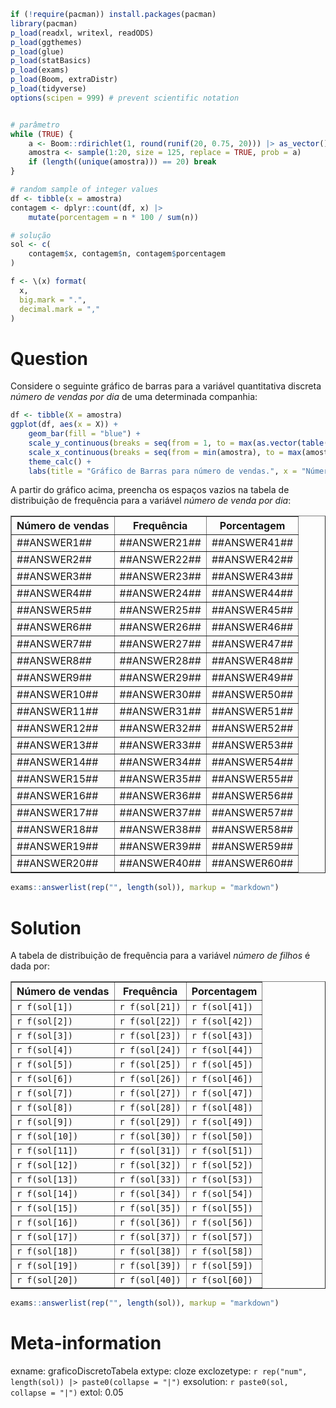 ```r
if (!require(pacman)) install.packages(pacman)
library(pacman)
p_load(readxl, writexl, readODS)
p_load(ggthemes)
p_load(glue)
p_load(statBasics)
p_load(exams)
p_load(Boom, extraDistr)
p_load(tidyverse)
options(scipen = 999) # prevent scientific notation


# parâmetro
while (TRUE) {
    a <- Boom::rdirichlet(1, round(runif(20, 0.75, 20))) |> as_vector()
    amostra <- sample(1:20, size = 125, replace = TRUE, prob = a)
    if (length((unique(amostra))) == 20) break
}

# random sample of integer values
df <- tibble(x = amostra)
contagem <- dplyr::count(df, x) |>
    mutate(porcentagem = n * 100 / sum(n))

# solução
sol <- c(
    contagem$x, contagem$n, contagem$porcentagem
)

f <- \(x) format(
  x,
  big.mark = ".",
  decimal.mark = ","
)
```

Question
========
Considere o seguinte gráfico de barras para a variável quantitativa discreta _número de vendas por dia_ de uma determinada companhia:

```r
df <- tibble(X = amostra)
ggplot(df, aes(x = X)) +
    geom_bar(fill = "blue") +
    scale_y_continuous(breaks = seq(from = 1, to = max(as.vector(table(amostra))), by = 1)) +
    scale_x_continuous(breaks = seq(from = min(amostra), to = max(amostra), by = 1)) +
    theme_calc() +
    labs(title = "Gráfico de Barras para número de vendas.", x = "Número de vendas", y = "Frequência Absoluta")
```

A partir do gráfico acima, preencha os espaços vazios na tabela de distribuição de frequência para a variável _número de venda por dia_:

<table border="1">
<thead>
  <tr>
    <th>Número de vendas<br></th>
    <th>Frequência</th>
    <th>Porcentagem</th>
  </tr>
</thead>
<tbody>
  <tr>
    <td>\#\#ANSWER1\#\#</td>
    <td>\#\#ANSWER21\#\#</td>
    <td>\#\#ANSWER41\#\#</td>
  </tr>
  <tr>
    <td>\#\#ANSWER2\#\#</td>
    <td>\#\#ANSWER22\#\#</td>
    <td>\#\#ANSWER42\#\#</td>
  </tr>
  <tr>
    <td>\#\#ANSWER3\#\#</td>
    <td>\#\#ANSWER23\#\#</td>
    <td>\#\#ANSWER43\#\#</td>
  </tr>
  <tr>
    <td>\#\#ANSWER4\#\#</td>
    <td>\#\#ANSWER24\#\#</td>
    <td>\#\#ANSWER44\#\#</td>
  </tr>
  <tr>
    <td>\#\#ANSWER5\#\#</td>
    <td>\#\#ANSWER25\#\#</td>
    <td>\#\#ANSWER45\#\#</td>
  </tr>
  <tr>
    <td>\#\#ANSWER6\#\#</td>
    <td>\#\#ANSWER26\#\#</td>
    <td>\#\#ANSWER46\#\#</td>
  </tr>
  <tr>
    <td>\#\#ANSWER7\#\#</td>
    <td>\#\#ANSWER27\#\#</td>
    <td>\#\#ANSWER47\#\#</td>
  </tr>
  <tr>
    <td>\#\#ANSWER8\#\#</td>
    <td>\#\#ANSWER28\#\#</td>
    <td>\#\#ANSWER48\#\#</td>
  </tr>
  <tr>
    <td>\#\#ANSWER9\#\#</td>
    <td>\#\#ANSWER29\#\#</td>
    <td>\#\#ANSWER49\#\#</td>
  </tr>
  <tr>
    <td>\#\#ANSWER10\#\#</td>
    <td>\#\#ANSWER30\#\#</td>
    <td>\#\#ANSWER50\#\#</td>
  </tr>
  <tr>
    <td>\#\#ANSWER11\#\#</td>
    <td>\#\#ANSWER31\#\#</td>
    <td>\#\#ANSWER51\#\#</td>
  </tr>
  <tr>
    <td>\#\#ANSWER12\#\#</td>
    <td>\#\#ANSWER32\#\#</td>
    <td>\#\#ANSWER52\#\#</td>
  </tr>
  <tr>
    <td>\#\#ANSWER13\#\#</td>
    <td>\#\#ANSWER33\#\#</td>
    <td>\#\#ANSWER53\#\#</td>
  </tr>
  <tr>
    <td>\#\#ANSWER14\#\#</td>
    <td>\#\#ANSWER34\#\#</td>
    <td>\#\#ANSWER54\#\#</td>
  </tr>
  <tr>
    <td>\#\#ANSWER15\#\#</td>
    <td>\#\#ANSWER35\#\#</td>
    <td>\#\#ANSWER55\#\#</td>
  </tr>
  <tr>
    <td>\#\#ANSWER16\#\#</td>
    <td>\#\#ANSWER36\#\#</td>
    <td>\#\#ANSWER56\#\#</td>
  </tr>
  <tr>
    <td>\#\#ANSWER17\#\#</td>
    <td>\#\#ANSWER37\#\#</td>
    <td>\#\#ANSWER57\#\#</td>
  </tr>
  <tr>
    <td>\#\#ANSWER18\#\#</td>
    <td>\#\#ANSWER38\#\#</td>
    <td>\#\#ANSWER58\#\#</td>
  </tr>
  <tr>
    <td>\#\#ANSWER19\#\#</td>
    <td>\#\#ANSWER39\#\#</td>
    <td>\#\#ANSWER59\#\#</td>
  </tr>
  <tr>
    <td>\#\#ANSWER20\#\#</td>
    <td>\#\#ANSWER40\#\#</td>
    <td>\#\#ANSWER60\#\#</td>
  </tr>
</tbody>
</table>

```r
exams::answerlist(rep("", length(sol)), markup = "markdown")
```


Solution
========

A tabela de distribuição de frequência para a variável _número de filhos_ é dada por:

<table border="1">
<thead>
  <tr>
    <th>Número de vendas<br></th>
    <th>Frequência</th>
    <th>Porcentagem</th>
  </tr>
</thead>
<tbody>
  <tr>
    <td>`r f(sol[1])`</td>
    <td>`r f(sol[21])`</td>
    <td>`r f(sol[41])`</td>
  </tr>
  <tr>
    <td>`r f(sol[2])`</td>
    <td>`r f(sol[22])`</td>
    <td>`r f(sol[42])`</td>
  </tr>
  <tr>
    <td>`r f(sol[3])`</td>
    <td>`r f(sol[23])`</td>
    <td>`r f(sol[43])`</td>
  </tr>
  <tr>
    <td>`r f(sol[4])`</td>
    <td>`r f(sol[24])`</td>
    <td>`r f(sol[44])`</td>
  </tr>
  <tr>
    <td>`r f(sol[5])`</td>
    <td>`r f(sol[25])`</td>
    <td>`r f(sol[45])`</td>
  </tr>
  <tr>
    <td>`r f(sol[6])`</td>
    <td>`r f(sol[26])`</td>
    <td>`r f(sol[46])`</td>
  </tr>
  <tr>
    <td>`r f(sol[7])`</td>
    <td>`r f(sol[27])`</td>
    <td>`r f(sol[47])`</td>
  </tr>
  <tr>
    <td>`r f(sol[8])`</td>
    <td>`r f(sol[28])`</td>
    <td>`r f(sol[48])`</td>
  </tr>
  <tr>
    <td>`r f(sol[9])`</td>
    <td>`r f(sol[29])`</td>
    <td>`r f(sol[49])`</td>
  </tr>
  <tr>
    <td>`r f(sol[10])`</td>
    <td>`r f(sol[30])`</td>
    <td>`r f(sol[50])`</td>
  </tr>
  <tr>
    <td>`r f(sol[11])`</td>
    <td>`r f(sol[31])`</td>
    <td>`r f(sol[51])`</td>
  </tr>
  <tr>
    <td>`r f(sol[12])`</td>
    <td>`r f(sol[32])`</td>
    <td>`r f(sol[52])`</td>
  </tr>
  <tr>
    <td>`r f(sol[13])`</td>
    <td>`r f(sol[33])`</td>
    <td>`r f(sol[53])`</td>
  </tr>
  <tr>
    <td>`r f(sol[14])`</td>
    <td>`r f(sol[34])`</td>
    <td>`r f(sol[54])`</td>
  </tr>
  <tr>
    <td>`r f(sol[15])`</td>
    <td>`r f(sol[35])`</td>
    <td>`r f(sol[55])`</td>
  </tr>
  <tr>
    <td>`r f(sol[16])`</td>
    <td>`r f(sol[36])`</td>
    <td>`r f(sol[56])`</td>
  </tr>
  <tr>
    <td>`r f(sol[17])`</td>
    <td>`r f(sol[37])`</td>
    <td>`r f(sol[57])`</td>
  </tr>
  <tr>
    <td>`r f(sol[18])`</td>
    <td>`r f(sol[38])`</td>
    <td>`r f(sol[58])`</td>
  </tr>
  <tr>
    <td>`r f(sol[19])`</td>
    <td>`r f(sol[39])`</td>
    <td>`r f(sol[59])`</td>
  </tr>
  <tr>
    <td>`r f(sol[20])`</td>
    <td>`r f(sol[40])`</td>
    <td>`r f(sol[60])`</td>
  </tr>
</tbody>
</table>

```r
exams::answerlist(rep("", length(sol)), markup = "markdown")
```


Meta-information
================
exname: graficoDiscretoTabela
extype: cloze
exclozetype: `r rep("num", length(sol)) |> paste0(collapse = "|")`
exsolution: `r paste0(sol, collapse = "|")`
extol: 0.05